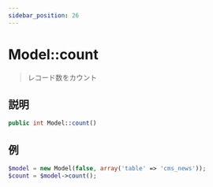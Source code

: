 ```yaml
---
sidebar_position: 26
---
```


# Model::count

> レコード数をカウント

## 説明

```php
public int Model::count()
```

## 例

```php title="Controller"
$model = new Model(false, array('table' => 'cms_news'));
$count = $model->count();
```
